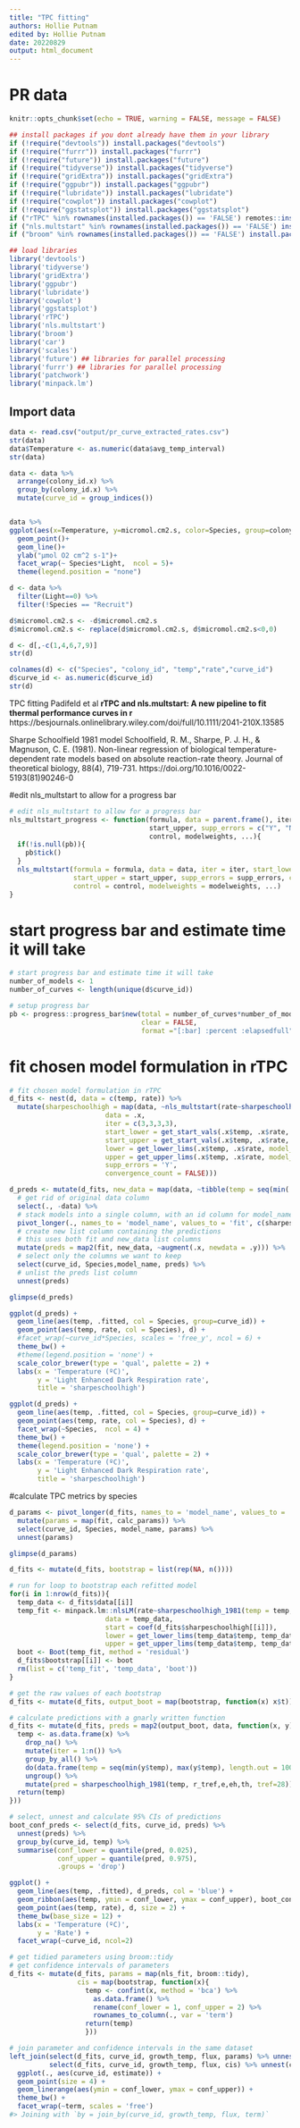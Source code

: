 ```yaml
---
title: "TPC fitting"
authors: Hollie Putnam 
edited by: Hollie Putnam 
date: 20220829
output: html_document
---
```


# PR data 
```r
knitr::opts_chunk$set(echo = TRUE, warning = FALSE, message = FALSE)

## install packages if you dont already have them in your library
if (!require("devtools")) install.packages("devtools")
if (!require("furrr")) install.packages("furrr")
if (!require("future")) install.packages("future")
if (!require("tidyverse")) install.packages("tidyverse")
if (!require("gridExtra")) install.packages("gridExtra")
if (!require("ggpubr")) install.packages("ggpubr")
if (!require("lubridate")) install.packages("lubridate")
if (!require("cowplot")) install.packages("cowplot")
if (!require("ggstatsplot")) install.packages("ggstatsplot")
if ("rTPC" %in% rownames(installed.packages()) == 'FALSE') remotes::install_github("padpadpadpad/rTPC")
if ("nls.multstart" %in% rownames(installed.packages()) == 'FALSE') install.packages('nls.multstart')
if ("broom" %in% rownames(installed.packages()) == 'FALSE') install.packages('broom') 

## load libraries
library('devtools')
library('tidyverse')
library('gridExtra')
library('ggpubr')
library('lubridate')
library('cowplot')
library('ggstatsplot')
library('rTPC')
library('nls.multstart')
library('broom')
library('car')
library('scales')
library('future') ## libraries for parallel processing
library('furrr') ## libraries for parallel processing
library('patchwork')
library('minpack.lm')
```

## Import data
```r
data <- read.csv("output/pr_curve_extracted_rates.csv")
str(data)
data$Temperature <- as.numeric(data$avg_temp_interval)
str(data)

data <- data %>%
  arrange(colony_id.x) %>%
  group_by(colony_id.x) %>%
  mutate(curve_id = group_indices())


data %>% 
ggplot(aes(x=Temperature, y=micromol.cm2.s, color=Species, group=colony_id.x))+ 
  geom_point()+
  geom_line()+
  ylab("µmol O2 cm^2 s-1")+
  facet_wrap(~ Species*Light,  ncol = 5)+
  theme(legend.position = "none")

```

```r
d <- data %>%
  filter(Light==0) %>%
  filter(!Species == "Recruit")

d$micromol.cm2.s <- -d$micromol.cm2.s
d$micromol.cm2.s <- replace(d$micromol.cm2.s, d$micromol.cm2.s<0,0)

d <- d[,-c(1,4,6,7,9)]
str(d)

colnames(d) <- c("Species", "colony_id", "temp","rate","curve_id")
d$curve_id <- as.numeric(d$curve_id)
str(d)

```


TPC fitting 
Padifeld et al **rTPC and nls.multstart: A new pipeline to fit thermal performance curves in r**  
https://besjournals.onlinelibrary.wiley.com/doi/full/10.1111/2041-210X.13585  

Sharpe Schoolfield 1981 model
Schoolfield, R. M., Sharpe, P. J. H., & Magnuson, C. E. (1981). Non-linear regression of biological temperature-dependent rate models based on absolute reaction-rate theory. Journal of theoretical biology, 88(4), 719-731. https://doi.org/10.1016/0022-5193(81)90246-0

#edit nls_multstart to allow for a progress bar
```r
# edit nls_multstart to allow for a progress bar
nls_multstart_progress <- function(formula, data = parent.frame(), iter, start_lower, 
                                   start_upper, supp_errors = c("Y", "N"), convergence_count = 100, 
                                   control, modelweights, ...){
  if(!is.null(pb)){
    pb$tick()
  }
  nls_multstart(formula = formula, data = data, iter = iter, start_lower = start_lower, 
                start_upper = start_upper, supp_errors = supp_errors, convergence_count = convergence_count, 
                control = control, modelweights = modelweights, ...)
}
```

# start progress bar and estimate time it will take
```r
# start progress bar and estimate time it will take
number_of_models <- 1
number_of_curves <- length(unique(d$curve_id))

# setup progress bar
pb <- progress::progress_bar$new(total = number_of_curves*number_of_models,
                                 clear = FALSE,
                                 format ="[:bar] :percent :elapsedfull")

```

# fit chosen model formulation in rTPC
```r
# fit chosen model formulation in rTPC
d_fits <- nest(d, data = c(temp, rate)) %>%
  mutate(sharpeschoolhigh = map(data, ~nls_multstart(rate~sharpeschoolhigh_1981(temp = temp, r_tref,e,eh,th, tref = 28),
                        data = .x,
                        iter = c(3,3,3,3),
                        start_lower = get_start_vals(.x$temp, .x$rate, model_name = 'sharpeschoolhigh_1981') - 1,
                        start_upper = get_start_vals(.x$temp, .x$rate, model_name = 'sharpeschoolhigh_1981') + 1,
                        lower = get_lower_lims(.x$temp, .x$rate, model_name = 'sharpeschoolhigh_1981'),
                        upper = get_upper_lims(.x$temp, .x$rate, model_name = 'sharpeschoolhigh_1981'),
                        supp_errors = 'Y',
                        convergence_count = FALSE)))

```


```r
d_preds <- mutate(d_fits, new_data = map(data, ~tibble(temp = seq(min(.x$temp), max(.x$temp), length.out = 100)))) %>%
  # get rid of original data column
  select(., -data) %>%
  # stack models into a single column, with an id column for model_name
  pivot_longer(., names_to = 'model_name', values_to = 'fit', c(sharpeschoolhigh)) %>%
  # create new list column containing the predictions
  # this uses both fit and new_data list columns
  mutate(preds = map2(fit, new_data, ~augment(.x, newdata = .y))) %>%
  # select only the columns we want to keep
  select(curve_id, Species,model_name, preds) %>%
  # unlist the preds list column
  unnest(preds)

glimpse(d_preds)
```

```r
ggplot(d_preds) +
  geom_line(aes(temp, .fitted, col = Species, group=curve_id)) +
  geom_point(aes(temp, rate, col = Species), d) +
  #facet_wrap(~curve_id*Species, scales = 'free_y', ncol = 6) +
  theme_bw() +
  #theme(legend.position = 'none') +
  scale_color_brewer(type = 'qual', palette = 2) +
  labs(x = 'Temperature (ºC)',
       y = 'Light Enhanced Dark Respiration rate',
       title = 'sharpeschoolhigh')

ggplot(d_preds) +
  geom_line(aes(temp, .fitted, col = Species, group=curve_id)) +
  geom_point(aes(temp, rate, col = Species), d) +
  facet_wrap(~Species,  ncol = 4) +
  theme_bw() +
  theme(legend.position = 'none') +
  scale_color_brewer(type = 'qual', palette = 2) +
  labs(x = 'Temperature (ºC)',
       y = 'Light Enhanced Dark Respiration rate',
       title = 'sharpeschoolhigh')

```

#calculate TPC metrics by species
```r
d_params <- pivot_longer(d_fits, names_to = 'model_name', values_to = 'fit', c(sharpeschoolhigh)) %>%
  mutate(params = map(fit, calc_params)) %>%
  select(curve_id, Species, model_name, params) %>%
  unnest(params)

glimpse(d_params)

```


```r
d_fits <- mutate(d_fits, bootstrap = list(rep(NA, n())))

# run for loop to bootstrap each refitted model
for(i in 1:nrow(d_fits)){
  temp_data <- d_fits$data[[i]]
  temp_fit <- minpack.lm::nlsLM(rate~sharpeschoolhigh_1981(temp = temp, r_tref,e,eh,th, tref = 28),
                        data = temp_data,
                        start = coef(d_fits$sharpeschoolhigh[[i]]),
                        lower = get_lower_lims(temp_data$temp, temp_data$rate, model_name = 'sharpeschoolhigh_1981')-1,
                        upper = get_upper_lims(temp_data$temp, temp_data$rate, model_name = 'sharpeschoolhigh_1981')+1)
  boot <- Boot(temp_fit, method = 'residual')
  d_fits$bootstrap[[i]] <- boot
  rm(list = c('temp_fit', 'temp_data', 'boot'))
}

```


```r
# get the raw values of each bootstrap
d_fits <- mutate(d_fits, output_boot = map(bootstrap, function(x) x$t))

# calculate predictions with a gnarly written function
d_fits <- mutate(d_fits, preds = map2(output_boot, data, function(x, y){
  temp <- as.data.frame(x) %>%
    drop_na() %>%
    mutate(iter = 1:n()) %>%
    group_by_all() %>%
    do(data.frame(temp = seq(min(y$temp), max(y$temp), length.out = 100))) %>%
    ungroup() %>%
    mutate(pred = sharpeschoolhigh_1981(temp, r_tref,e,eh,th, tref=28))
  return(temp)
}))

# select, unnest and calculate 95% CIs of predictions
boot_conf_preds <- select(d_fits, curve_id, preds) %>%
  unnest(preds) %>%
  group_by(curve_id, temp) %>%
  summarise(conf_lower = quantile(pred, 0.025),
            conf_upper = quantile(pred, 0.975),
            .groups = 'drop')

ggplot() +
  geom_line(aes(temp, .fitted), d_preds, col = 'blue') +
  geom_ribbon(aes(temp, ymin = conf_lower, ymax = conf_upper), boot_conf_preds, fill = 'blue', alpha = 0.3) +
  geom_point(aes(temp, rate), d, size = 2) +
  theme_bw(base_size = 12) +
  labs(x = 'Temperature (ºC)',
       y = 'Rate') +
  facet_wrap(~curve_id, ncol=2)
```

```r
# get tidied parameters using broom::tidy
# get confidence intervals of parameters
d_fits <- mutate(d_fits, params = map(nls_fit, broom::tidy),
                 cis = map(bootstrap, function(x){
                   temp <- confint(x, method = 'bca') %>%
                     as.data.frame() %>%
                     rename(conf_lower = 1, conf_upper = 2) %>%
                     rownames_to_column(., var = 'term')
                   return(temp)
                   }))

# join parameter and confidence intervals in the same dataset 
left_join(select(d_fits, curve_id, growth_temp, flux, params) %>% unnest(params),
          select(d_fits, curve_id, growth_temp, flux, cis) %>% unnest(cis)) %>%
  ggplot(., aes(curve_id, estimate)) +
  geom_point(size = 4) +
  geom_linerange(aes(ymin = conf_lower, ymax = conf_upper)) +
  theme_bw() +
  facet_wrap(~term, scales = 'free')
#> Joining with `by = join_by(curve_id, growth_temp, flux, term)`
```